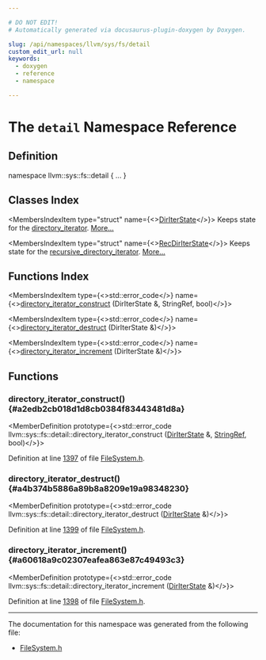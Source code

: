 ```yaml
---

# DO NOT EDIT!
# Automatically generated via docusaurus-plugin-doxygen by Doxygen.

slug: /api/namespaces/llvm/sys/fs/detail
custom_edit_url: null
keywords:
  - doxygen
  - reference
  - namespace

---
```





# The `detail` Namespace Reference

<DoxygenPage pluginConfig={pluginConfig}>



## Definition

<CodeBlock>namespace llvm::sys::fs::detail &#123; ... &#125;</CodeBlock>

## Classes Index

<MembersIndex>

<MembersIndexItem
  type="struct"
  name={<><a href="/docs/api/structs/llvm/sys/fs/detail/diriterstate">DirIterState</a></>}>
Keeps state for the <a href="/docs/api/classes/llvm/sys/fs/directory-iterator">directory&#95;iterator</a>. <a href="/docs/api/structs/llvm/sys/fs/detail/diriterstate/#details">More...</a>
</MembersIndexItem>

<MembersIndexItem
  type="struct"
  name={<><a href="/docs/api/structs/llvm/sys/fs/detail/recdiriterstate">RecDirIterState</a></>}>
Keeps state for the <a href="/docs/api/classes/llvm/sys/fs/recursive-directory-iterator">recursive&#95;directory&#95;iterator</a>. <a href="/docs/api/structs/llvm/sys/fs/detail/recdiriterstate/#details">More...</a>
</MembersIndexItem>

</MembersIndex>

## Functions Index

<MembersIndex>

<MembersIndexItem
  type={<>std::error&#95;code</>}
  name={<><a href="#a2edb2cb018d1d8cb0384f83443481d8a">directory&#95;iterator&#95;construct</a> (DirIterState &amp;, StringRef, bool)</>}>
</MembersIndexItem>

<MembersIndexItem
  type={<>std::error&#95;code</>}
  name={<><a href="#a4b374b5886a89b8a8209e19a98348230">directory&#95;iterator&#95;destruct</a> (DirIterState &amp;)</>}>
</MembersIndexItem>

<MembersIndexItem
  type={<>std::error&#95;code</>}
  name={<><a href="#a60618a9c02307eafea863e87c49493c3">directory&#95;iterator&#95;increment</a> (DirIterState &amp;)</>}>
</MembersIndexItem>

</MembersIndex>


<SectionDefinition>

## Functions

### directory&#95;iterator&#95;construct() {#a2edb2cb018d1d8cb0384f83443481d8a}

<MemberDefinition
  prototype={<>std::error&#95;code llvm::sys::fs::detail::directory&#95;iterator&#95;construct (<a href="/docs/api/structs/llvm/sys/fs/detail/diriterstate">DirIterState</a> &amp;, <a href="/docs/api/classes/llvm/stringref">StringRef</a>, bool)</>}>

Definition at line <a href="/docs/api/files/include/include/llvm/include/llvm/support/filesystem-h/#l01397">1397</a> of file <a href="/docs/api/files/include/include/llvm/include/llvm/support/filesystem-h">FileSystem.h</a>.
</MemberDefinition>

### directory&#95;iterator&#95;destruct() {#a4b374b5886a89b8a8209e19a98348230}

<MemberDefinition
  prototype={<>std::error&#95;code llvm::sys::fs::detail::directory&#95;iterator&#95;destruct (<a href="/docs/api/structs/llvm/sys/fs/detail/diriterstate">DirIterState</a> &amp;)</>}>

Definition at line <a href="/docs/api/files/include/include/llvm/include/llvm/support/filesystem-h/#l01399">1399</a> of file <a href="/docs/api/files/include/include/llvm/include/llvm/support/filesystem-h">FileSystem.h</a>.
</MemberDefinition>

### directory&#95;iterator&#95;increment() {#a60618a9c02307eafea863e87c49493c3}

<MemberDefinition
  prototype={<>std::error&#95;code llvm::sys::fs::detail::directory&#95;iterator&#95;increment (<a href="/docs/api/structs/llvm/sys/fs/detail/diriterstate">DirIterState</a> &amp;)</>}>

Definition at line <a href="/docs/api/files/include/include/llvm/include/llvm/support/filesystem-h/#l01398">1398</a> of file <a href="/docs/api/files/include/include/llvm/include/llvm/support/filesystem-h">FileSystem.h</a>.
</MemberDefinition>

</SectionDefinition>

<hr/>

The documentation for this namespace was generated from the following file:

<ul>
<li><a href="/docs/api/files/include/include/llvm/include/llvm/support/filesystem-h">FileSystem.h</a></li>
</ul>

</DoxygenPage>
